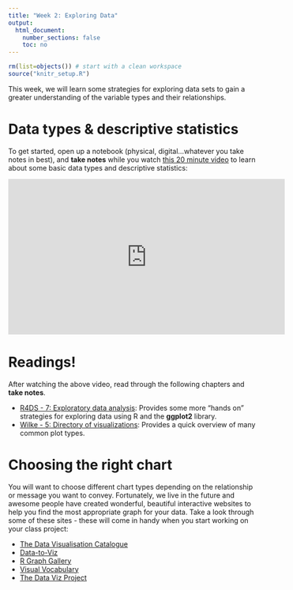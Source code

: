 ```yaml
---
title: "Week 2: Exploring Data"
output:
  html_document:
    number_sections: false
    toc: no
---
```


```r
rm(list=objects()) # start with a clean workspace
source("knitr_setup.R")
```

This week, we will learn some strategies for exploring data sets to gain a greater understanding of the variable types and their relationships.

# Data types & descriptive statistics

To get started, open up a notebook (physical, digital...whatever you take notes in best), and **take notes** while you watch [this 20 minute video](https://www.youtube.com/watch?v=zHcQPKP6NpM) to learn about some basic data types and descriptive statistics:

<iframe width="560" height="315" src="https://www.youtube.com/embed/zHcQPKP6NpM" frameborder="0" allow="accelerometer; autoplay; encrypted-media; gyroscope; picture-in-picture" allowfullscreen></iframe>

# Readings!

After watching the above video, read through the following chapters and **take notes**.

- [R4DS - 7: Exploratory data analysis](https://r4ds.had.co.nz/exploratory-data-analysis.html): Provides some more "hands on" strategies for exploring data using R and the **ggplot2** library.
- [Wilke - 5: Directory of visualizations](https://serialmentor.com/dataviz/directory-of-visualizations.html): Provides a quick overview of many common plot types.

# Choosing the right chart

You will want to choose different chart types depending on the relationship or message you want to convey. Fortunately, we live in the future and awesome people have created wonderful, beautiful interactive websites to help you find the most appropriate graph for your data. Take a look through some of these sites - these will come in handy when you start working on your class project:

- [The Data Visualisation Catalogue](https://datavizcatalogue.com/)
- [Data-to-Viz](https://www.data-to-viz.com/)
- [R Graph Gallery](http://r-graph-gallery.com/)
- [Visual Vocabulary](https://gramener.github.io/visual-vocabulary-vega/)
- [The Data Viz Project](https://datavizproject.com/)
